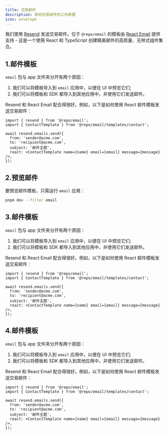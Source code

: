 ```yaml
---
title: 交易邮件
description: 其他交易邮件的工作原理
icon: envelope
---
```


我们使用 [Resend](https://resend.com/) 发送交易邮件。位于 `@repo/email` 的模板由 [React Email](https://react.email/) 提供支持 - 这是一个使用 React 和 TypeScript 创建精美邮件的高质量、无样式组件集合。

## 1.邮件模板

`email` 包与 app 文件夹分开有两个原因：

1. 我们可以将模板导入到 `email` 应用中，以便在 UI 中预览它们;
2. 我们可以将模板和 SDK 都导入到其他应用中，并使用它们发送邮件。

Resend 和 React Email 配合得很好。例如，以下是如何使用 React 邮件模板发送交易邮件：

```tsx apps/web/app/contact/actions/contact.tsx
import { resend } from '@repo/email';
import { ContactTemplate } from '@repo/email/templates/contact';

await resend.emails.send({
  from: 'sender@acme.com',
  to: 'recipient@acme.com',
  subject: '邮件主题',
  react: <ContactTemplate name={name} email={email} message={message} />,
});
```

## 2.预览邮件

要预览邮件模板，只需运行 `email` 应用：

```sh Terminal
pnpm dev --filter email
```
## 3.邮件模板

`email` 包与 app 文件夹分开有两个原因：

1. 我们可以将模板导入到 `email` 应用中，以便在 UI 中预览它们;
2. 我们可以将模板和 SDK 都导入到其他应用中，并使用它们发送邮件。

Resend 和 React Email 配合得很好。例如，以下是如何使用 React 邮件模板发送交易邮件：

```tsx apps/web/app/contact/actions/contact.tsx
import { resend } from '@repo/email';
import { ContactTemplate } from '@repo/email/templates/contact';

await resend.emails.send({
  from: 'sender@acme.com',
  to: 'recipient@acme.com',
  subject: '邮件主题',
  react: <ContactTemplate name={name} email={email} message={message} />,
});
```

## 4.邮件模板

`email` 包与 app 文件夹分开有两个原因：

1. 我们可以将模板导入到 `email` 应用中，以便在 UI 中预览它们;
2. 我们可以将模板和 SDK 都导入到其他应用中，并使用它们发送邮件。

Resend 和 React Email 配合得很好。例如，以下是如何使用 React 邮件模板发送交易邮件：

```tsx apps/web/app/contact/actions/contact.tsx
import { resend } from '@repo/email';
import { ContactTemplate } from '@repo/email/templates/contact';

await resend.emails.send({
  from: 'sender@acme.com',
  to: 'recipient@acme.com',
  subject: '邮件主题',
  react: <ContactTemplate name={name} email={email} message={message} />,
});
```